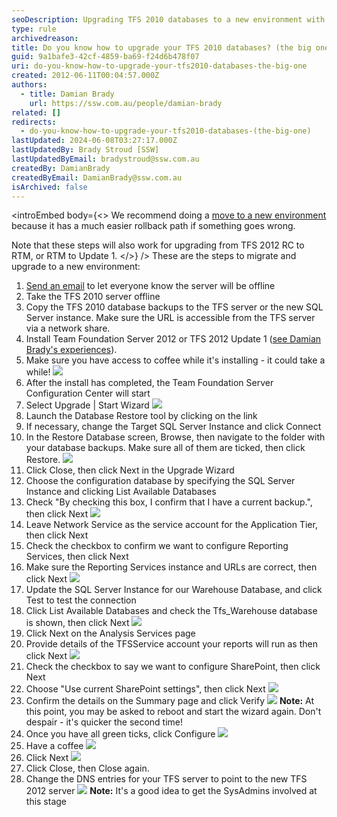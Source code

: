 ```yaml
---
seoDescription: Upgrading TFS 2010 databases to a new environment with Team Foundation Server 2012 or Update 1.
type: rule
archivedreason:
title: Do you know how to upgrade your TFS 2010 databases? (the big one)
guid: 9a1bafe3-42cf-4859-ba69-f24d6b478f07
uri: do-you-know-how-to-upgrade-your-tfs2010-databases-the-big-one
created: 2012-06-11T00:04:57.000Z
authors:
  - title: Damian Brady
    url: https://ssw.com.au/people/damian-brady
related: []
redirects:
  - do-you-know-how-to-upgrade-your-tfs2010-databases-(the-big-one)
lastUpdated: 2024-06-08T03:27:17.000Z
lastUpdatedBy: Brady Stroud [SSW]
lastUpdatedByEmail: bradystroud@ssw.com.au
createdBy: DamianBrady
createdByEmail: DamianBrady@ssw.com.au
isArchived: false
---
```


<introEmbed
  body={<>
We recommend doing a [move to a new environment](/do-you-know-your-migration-choices1) because it has a much easier rollback path if something goes wrong.

Note that these steps will also work for upgrading from TFS 2012 RC to RTM, or RTM to Update 1.
  </>}
/>
These are the steps to migrate and upgrade to a new environment:

1. [Send an email](/planned-outage-process) to let everyone know the server will be offline
2. Take the TFS 2010 server offline
3. Copy the TFS 2010 database backups to the TFS server or the new SQL Server instance. Make sure the URL is accessible from the TFS server via a network share.
4. Install Team Foundation Server 2012 or TFS 2012 Update 1 ([see Damian Brady's experiences](http://blog.damianbrady.com.au/2012/11/27/tfs-2012-with-update-1-done/)).
5. Make sure you have access to coffee while it's installing - it could take a while!
   ![](/uploads/rules/do-you-know-how-to-upgrade-your-tfs2010-databases-the-big-one/ssw-coffee.png)
6. After the install has completed, the Team Foundation Server Configuration Center will start
7. Select Upgrade | Start Wizard
   ![](/uploads/rules/do-you-know-how-to-upgrade-your-tfs2010-databases-the-big-one/tfs_upgrade_existing.png)
8. Launch the Database Restore tool by clicking on the link
9. If necessary, change the Target SQL Server Instance and click Connect
10. In the Restore Database screen, Browse, then navigate to the folder with your database backups. Make sure all of them are ticked, then click Restore.
    ![](/uploads/rules/do-you-know-how-to-upgrade-your-tfs2010-databases-the-big-one/tfs_restore_dbs.png)
11. Click Close, then click Next in the Upgrade Wizard
12. Choose the configuration database by specifying the SQL Server Instance and clicking List Available Databases
13. Check "By checking this box, I confirm that I have a current backup.", then click Next
    ![](/uploads/rules/do-you-know-how-to-upgrade-your-tfs2010-databases-the-big-one/tfs_config_db.png)
14. Leave Network Service as the service account for the Application Tier, then click Next
15. Check the checkbox to confirm we want to configure Reporting Services, then click Next
16. Make sure the Reporting Services instance and URLs are correct, then click Next
    ![](/uploads/rules/do-you-know-how-to-upgrade-your-tfs2010-databases-the-big-one/tfs_config_reporting.png)
17. Update the SQL Server Instance for our Warehouse Database, and click Test to test the connection
18. Click List Available Databases and check the Tfs_Warehouse database is shown, then click Next
    ![](/uploads/rules/do-you-know-how-to-upgrade-your-tfs2010-databases-the-big-one/tfs_warehouse.png)
19. Click Next on the Analysis Services page
20. Provide details of the TFSService account your reports will run as then click Next
    ![](/uploads/rules/do-you-know-how-to-upgrade-your-tfs2010-databases-the-big-one/tfs_reports_run_as.png)
21. Check the checkbox to say we want to configure SharePoint, then click Next
22. Choose "Use current SharePoint settings", then click Next
    ![](/uploads/rules/do-you-know-how-to-upgrade-your-tfs2010-databases-the-big-one/tfs_sharepoint.png)
23. Confirm the details on the Summary page and click Verify
    ![](/uploads/rules/do-you-know-how-to-upgrade-your-tfs2010-databases-the-big-one/tfs_summary.png)
    **Note:** At this point, you may be asked to reboot and start the wizard again. Don't despair - it's quicker the second time!
24. Once you have all green ticks, click Configure
    ![](/uploads/rules/do-you-know-how-to-upgrade-your-tfs2010-databases-the-big-one/tfs_final_configure.png)
25. Have a coffee
    ![](/uploads/rules/do-you-know-how-to-upgrade-your-tfs2010-databases-the-big-one/ssw-coffee.png)
26. Click Next
    ![](/uploads/rules/do-you-know-how-to-upgrade-your-tfs2010-databases-the-big-one/tfs_upgrade_complete.png)
27. Click Close, then Close again.
28. Change the DNS entries for your TFS server to point to the new TFS 2012 server
    ![](/uploads/rules/do-you-know-how-to-upgrade-your-tfs2010-databases-the-big-one/tfs_dns.png)
    **Note:** It's a good idea to get the SysAdmins involved at this stage
